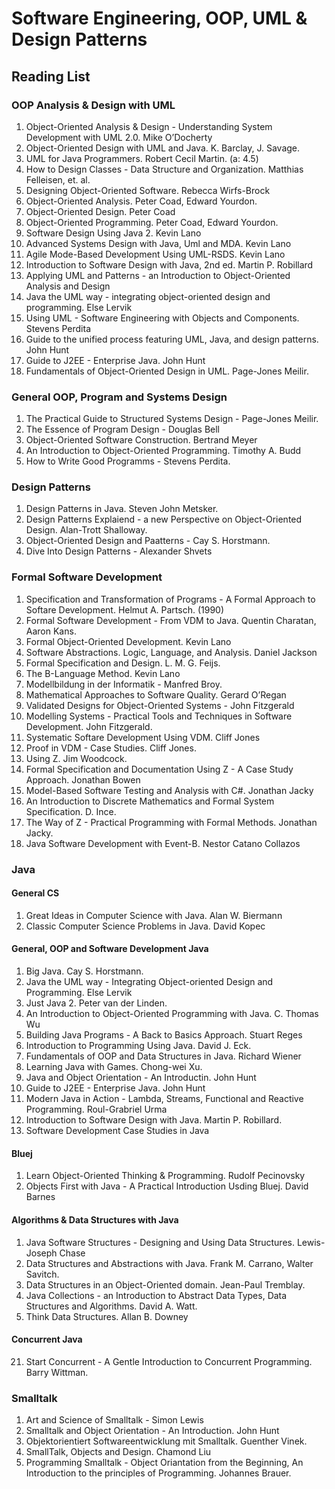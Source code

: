 # Software Engineering, OOP, UML & Design Patterns 

## Reading List 

### OOP Analysis & Design with UML

1.  Object-Oriented Analysis & Design - Understanding System Development with UML 2.0.
  Mike O'Docherty
1. Object-Oriented Design with UML and Java. K. Barclay, J. Savage. 
1. UML for Java Programmers. Robert Cecil Martin. (a: 4.5)
1. How to Design Classes - Data Structure and Organization. Matthias Felleisen, et. al. 
1. Designing Object-Oriented Software. Rebecca Wirfs-Brock 
1. Object-Oriented Analysis. Peter Coad, Edward Yourdon. 
1. Object-Oriented Design. Peter Coad
1. Object-Oriented Programming. Peter Coad, Edward Yourdon.
1. Software Design Using Java 2. Kevin Lano
1. Advanced Systems Design with Java, Uml and MDA. Kevin Lano
2. Agile Mode-Based Development Using UML-RSDS. Kevin Lano
3. Introduction to Software Design with Java, 2nd ed. Martin P. Robillard
4. Applying UML and Patterns - an Introduction to Object-Oriented Analysis and Design
5. Java the UML way - integrating object-oriented design and programming. Else Lervik
6. Using UML - Software Engineering with Objects and Components. Stevens Perdita 
7. Guide to the unified process featuring UML, Java, and design patterns. John Hunt
8. Guide to J2EE - Enterprise Java. John Hunt
9. Fundamentals of Object-Oriented Design in UML. Page-Jones Meilir.

### General OOP, Program and Systems Design

1. The Practical Guide to Structured Systems Design - Page-Jones Meilir.
2. The Essence of Program Design - Douglas Bell
3. Object-Oriented Software Construction. Bertrand Meyer
4. An Introduction to Object-Oriented Programming. Timothy A. Budd
5. How to Write Good Programms - Stevens Perdita. 

### Design Patterns 

1. Design Patterns in Java. Steven John Metsker.
2. Design Patterns Explaiend - a new Perspective on Object-Oriented Design. Alan-Trott Shalloway. 
3. Object-Oriented Design and Paatterns - Cay S. Horstmann. 
4. Dive Into Design Patterns - Alexander Shvets

### Formal Software Development

1. Specification and Transformation of Programs - A Formal Approach to Softare Development. Helmut A. Partsch. (1990)
1. Formal Software Development - From VDM to Java. Quentin Charatan, Aaron Kans. 
1. Formal Object-Oriented Development. Kevin Lano
2. Software Abstractions. Logic, Language, and Analysis. Daniel Jackson
2. Formal Specification and Design. L. M. G. Feijs. 
2. The B-Language Method. Kevin Lano
3. Modellbildung in der Informatik - Manfred Broy.
4. Mathematical Approaches to Software Quality. Gerard O'Regan
5. Validated Designs for Object-Oriented Systems - John Fitzgerald
6. Modelling Systems - Practical Tools and Techniques in Software Development. John Fitzgerald. 
7. Systematic Softare Development Using VDM. Cliff Jones 
9. Proof in VDM - Case Studies. Cliff Jones.
10. Using Z. Jim Woodcock. 
11. Formal Specification and Documentation Using Z - A Case Study Approach. Jonathan Bowen
12. Model-Based Software Testing and Analysis with C#. Jonathan Jacky
13. An Introduction to Discrete Mathematics and Formal System Specification. D. Ince.
13. The Way of Z - Practical Programming with Formal Methods. Jonathan Jacky.
14. Java Software Development with Event-B. Nestor Catano Collazos

### Java 

#### General CS

1. Great Ideas in Computer Science with Java. Alan W. Biermann
9. Classic Computer Science Problems in Java. David Kopec

#### General, OOP and Software Development Java 

1. Big Java. Cay S. Horstmann. 
15. Java the UML way - Integrating Object-oriented Design and Programming. Else Lervik
20. Just Java 2. Peter van der Linden.
11. An Introduction to Object-Oriented Programming with Java. C. Thomas Wu
10. Building Java Programs - A Back to Basics Approach. Stuart Reges 
18. Introduction to Programming Using Java. David J. Eck. 
19. Fundamentals of OOP and Data Structures in Java. Richard Wiener
1. Learning Java with Games. Chong-wei Xu.
16. Java and Object Orientation - An Introductin. John Hunt
17. Guide to J2EE - Enterprise Java. John Hunt
5. Modern Java in Action - Lambda, Streams, Functional and Reactive Programming. Roul-Grabriel Urma
6. Introduction to Software Design with Java. Martin P. Robillard.
7. Software Development Case Studies in Java

#### Bluej

1. Learn Object-Oriented Thinking & Programming. Rudolf Pecinovsky
8. Objects First with Java - A Practical Introduction Usding Bluej. David Barnes

#### Algorithms & Data Structures with Java

1. Java Software Structures - Designing and Using Data Structures. Lewis-Joseph Chase
1. Data Structures and Abstractions with Java. Frank M. Carrano, Walter Savitch.
1. Data Structures in an Object-Oriented domain. Jean-Paul Tremblay.
1. Java Collections - an Introduction to Abstract Data Types, Data Structures and Algorithms. David A. Watt.
1. Think Data Structures. Allan B. Downey

#### Concurrent Java

21. Start Concurrent - A Gentle Introduction to Concurrent Programming. Barry Wittman. 

### Smalltalk

1. Art and Science of Smalltalk - Simon Lewis
2. Smalltalk and Object Orientation - An Introduction. John Hunt
3. Objektorientiert Softwareentwicklung mit Smalltalk. Guenther Vinek. 
4. SmallTalk, Objects and Design. Chamond Liu
3. Programming Smalltalk - Object Oriantation from the Beginning, An Introduction to the principles of Programming. Johannes Brauer.
